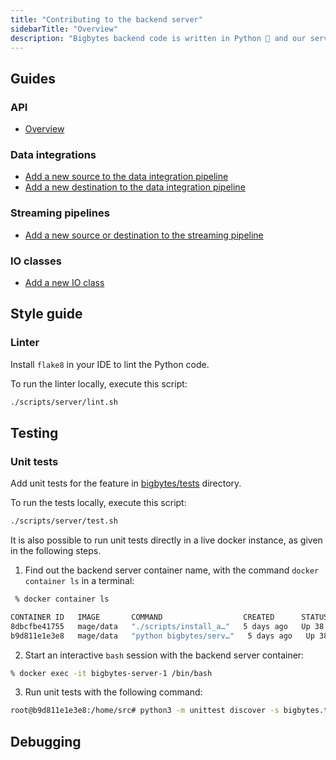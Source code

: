 ```yaml
---
title: "Contributing to the backend server"
sidebarTitle: "Overview"
description: "Bigbytes backend code is written in Python 🐍 and our server uses the Tornado 🌪️ framework. Here are some guides on adding features to the Bigbytes backend."
---
```


## Guides

### API

- [Overview](/api-reference/overview)

### Data integrations

- [Add a new source to the data integration pipeline](/contributing/data-integrations/add-new-source)
- [Add a new destination to the data integration pipeline](/contributing/data-integrations/add-new-destination)

### Streaming pipelines

- [Add a new source or destination to the streaming pipeline](/contributing/backend/streaming/sources-and-destinations)

### IO classes

- [Add a new IO class](/contributing/backend/io/adding-a-class)

## Style guide

### Linter
Install `flake8` in your IDE to lint the Python code.

To run the linter locally, execute this script:

```bash
./scripts/server/lint.sh
```

## Testing

### Unit tests

Add unit tests for the feature in
[bigbytes/tests](https://github.com/digitranslab/bigbytes/tree/master/bigbytes/tests) directory.

To run the tests locally, execute this script:

```bash
./scripts/server/test.sh
```

It is also possible to run unit tests directly in a live docker instance, as given in the following steps.

1. Find out the backend server container name, with the command `docker container ls` in a terminal:
```bash
 % docker container ls

CONTAINER ID   IMAGE       COMMAND                  CREATED      STATUS          PORTS                    NAMES
8dbcfbe41755   mage/data   "./scripts/install_a…"   5 days ago   Up 38 minutes   0.0.0.0:3000->3000/tcp   bigbytes-app-1
b9d811e1e3e8   mage/data   "python bigbytes/serv…"   5 days ago   Up 38 minutes   0.0.0.0:6789->6789/tcp   bigbytes-server-1
```

2. Start an interactive `bash` session with the backend server container:
```bash
% docker exec -it bigbytes-server-1 /bin/bash
```

3. Run unit tests with the following command:
```bash
root@b9d811e1e3e8:/home/src# python3 -m unittest discover -s bigbytes.tests --failfast
```

## Debugging

<Snippet file="debugging-backend.mdx"/>

